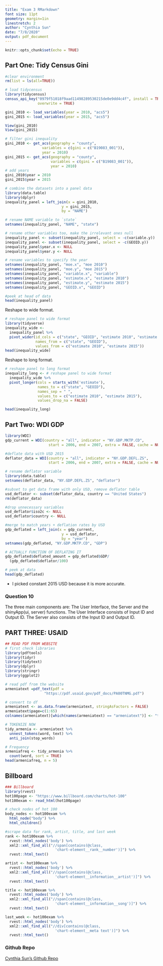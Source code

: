 ```yaml
---
title: "Exam 3 RMarkdown"
font size: 11pt
geometry: margin=1in
linestretch: 2
author: "Cynthia Sun"
date: "7/8/2020"
output: pdf_document
---
```


```r
knitr::opts_chunk$set(echo = TRUE)
```

## Part One: Tidy Census Gini

```r
#clear environment
rm(list = ls(all=TRUE))

# load tidycensus 
library(tidycensus)
census_api_key("0979f51018f9aad11498289530215de0e9dd4c4f", install = TRUE,
               overwrite = TRUE)

gini_2010 <- load_variables(year = 2010, "acs5")
gini_2015 <- load_variables(year = 2015, "acs5")

View(gini_2010)
View(gini_2015)

# filter gini inequality
gini_2010 <- get_acs(geography = "county", 
                 variables = c(gini = c("B19083_001")), 
                 year = 2010)
gini_2015 <- get_acs(geography = "county", 
                     variables = c(gini = c("B19083_001")), 
                     year = 2010)
# add years
gini_2010$year = 2010
gini_2015$year = 2015

# combine the datasets into a panel data
library(data.table)
library(dplyr)
inequality_panel = left_join(x = gini_2010,
                          y = gini_2015,
                          by = "NAME")

# rename NAME variable to `state`
setnames(inequality_panel, "NAME", "state")

# rename other variables too, make the irrelevant ones null
inequality_panel <- subset(inequality_panel, select = -c(variable.y))
inequality_panel <- subset(inequality_panel, select = -c(GEOID.y))
inequality_panel$year.x <- NULL
inequality_panel$year.y <- NULL

# rename variables to specify the year
setnames(inequality_panel, "moe.x", "moe 2010")
setnames(inequality_panel, "moe.y", "moe 2015")
setnames(inequality_panel, "variable.x", "variable")
setnames(inequality_panel, "estimate.x", "estimate 2010")
setnames(inequality_panel, "estimate.y", "estimate 2015")
setnames(inequality_panel, "GEOID.x", "GEOID")

#peek at head of data
head(inequality_panel)
```

Reshape to wide format.
```r
# reshape panel to wide format
library(tidyverse)
inequality_wide <-
  inequality_panel %>%
  pivot_wider(id_cols = c("state", "GEOID", "estimate 2010", "estimate 2015"),
              names_from = c("state", "GEOID"),
              values_from = c("estimate 2010", "estimate 2015"))
head(inequality_wide)
```
Reshape to long format.
```r
# reshape panel to long format
inequality_long <- # reshape panel to wide format
  inequality_wide %>%
  pivot_longer(cols = starts_with('estimate'),
               names_to = c("state", "GEOID"),
               names_sep = " ",
               values_to = c("estimate 2010", "estimate 2015"),
               values_drop_na = FALSE)

head(inequality_long)
```
## Part Two: WDI GDP

```r
library(WDI)
gdp_current = WDI(country = "all", indicator = "NY.GDP.MKTP.CD",
                    start = 2006, end = 2007, extra = FALSE, cache = NULL)

#deflate data with USD 2015
deflator_data = WDI(country = "all", indicator = "NY.GDP.DEFL.ZS",
                    start = 2006, end = 2007, extra = FALSE, cache = NULL)

# rename deflator variable
library(data.table)
setnames(deflator_data, "NY.GDP.DEFL.ZS", "deflator")

#subset to get data frame with only USD, remove deflator table
usd_deflator <- subset(deflator_data, country == "United States")
rm(deflator_data)

#drop unnecessary variables
usd_deflator$iso2c <- NULL
usd_deflator$country <- NULL

#merge to match years + deflation rates by USD
gdp_deflated = left_join(x = gdp_current,
                          y = usd_deflator,
                          by = "year")
setnames(gdp_deflated, "NY.GDP.MKTP.CD", "GDP")

# ACTUALLY FUNCTION OF DEFLATING IT
gdp_deflated$deflated_amount = gdp_deflated$GDP/
  (gdp_deflated$deflator/100)

# peek at data
head(gdp_deflated)
```
- I picked constant 2015 USD because it is more accurate.

### Question 10
The three main components are: The User Interface, the Server and the shinyApp(ui, server) functions. The User Interface consists of Input ID and Output ID. The Server also consists of the Input ID and Output ID.

## PART THREE: USAID
```r
## READ PDF FROM WEBSITE
# first check libraries
library(pdftools)
library(tidyr) 
library(tidytext) 
library(dplyr) 
library(stringr) 
library(ggplot2)

# read pdf from the website
armeniatext =pdf_text(pdf =
                  "https://pdf.usaid.gov/pdf_docs/PA00TNMG.pdf")

# convert to df
armeniatext <- as.data.frame(armeniatext, stringAsFactors = FALSE) 
armeniatext$page=c(1:65) 
colnames(armeniatext)[which(names(armeniatext) == "armeniatext")] <- "text"

# TOKENIZE NOW
tidy_armenia <- armeniatext %>%
  unnest_tokens(word, text) %>%
  anti_join(stop_words)

# Frequency
armeniafreq <- tidy_armenia %>%
  count(word, sort = TRUE)
head(armeniafreq, n = 5)

```

## Billboard
```r

### Billboard
library(rvest)
hot100page <- "https://www.billboard.com/charts/hot-100"
hot100exam <- read_html(hot100page)

# check nodes of hot 100
body_nodes <- hot100exam %>%
  html_node("body") %>%
  html_children()

#scrape data for rank, artist, title, and last week
rank <- hot100exam %>%
  rvest::html_nodes('body') %>%
  xml2::xml_find_all("//span[contains(@class,
                       'chart-element__rank__number')]") %>%
  rvest::html_text()

artist <- hot100exam %>%
  rvest::html_nodes('body') %>%
  xml2::xml_find_all("//span[contains(@class,
                       'chart-element__information__artist')]") %>%
  rvest::html_text()

title <- hot100exam %>%
  rvest::html_nodes('body') %>%
  xml2::xml_find_all("//span[contains(@class,
                       'chart-element__information__song')]") %>%
  rvest::html_text()

last_week <- hot100exam %>%
  rvest::html_nodes('body') %>%
  xml2::xml_find_all("//div[contains(@class,
                       'chart-element__meta text')]") %>%
  rvest::html_text()

```
### Github Repo
[Cynthia Sun's Github Repo](https://github.com/cynthiamsun/DataSciExam3)